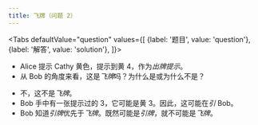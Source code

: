 ```yaml
---
title: 飞牌（问题 2）
---
```



<BeginnersGuideProgress id="finesse-question-2" />

<Tabs
  defaultValue="question"
  values={[
    {label: '题目', value: 'question'},
    {label: '解答', value: 'solution'},
  ]}>
<TabItem value="question">

- Alice 提示 Cathy 黄色，提示到黄 4，作为*出牌提示*。
- 从 Bob 的角度来看，这是*飞牌*吗？为什么是或为什么不是？

</TabItem>
<TabItem value="solution">

- 不，这不是*飞牌*。
- Bob 手中有一张提示过的 3，它可能是黄 3。因此，这可能在*引* Bob。
- Bob 知道*引牌*优先于*飞牌*。既然可能是*引牌*，就不可能是*飞牌*。

</TabItem>
</Tabs>

<FinesseQuestion2 />
